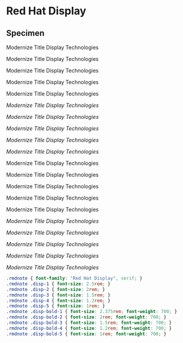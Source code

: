 # Red Hat Display {-}

## Specimen {-}

::: {.rmdnote}

:::: {.disp-1}
Modernize Title Display Technologies
::::

:::: {.disp-2}
Modernize Title Display Technologies
::::

:::: {.disp-3}
Modernize Title Display Technologies
::::

:::: {.disp-4}
Modernize Title Display Technologies
::::

:::: {.disp-5}
Modernize Title Display Technologies
::::

:::: {.disp-1}
_Modernize Title Display Technologies_
::::

:::: {.disp-2}
_Modernize Title Display Technologies_
::::

:::: {.disp-3}
_Modernize Title Display Technologies_
::::

:::: {.disp-4}
_Modernize Title Display Technologies_
::::

:::: {.disp-5}
_Modernize Title Display Technologies_
::::

:::: {.disp-bold-1}
Modernize Title Display Technologies
::::

:::: {.disp-bold-2}
Modernize Title Display Technologies
::::

:::: {.disp-bold-3}
Modernize Title Display Technologies
::::

:::: {.disp-bold-4}
Modernize Title Display Technologies
::::

:::: {.disp-bold-5}
Modernize Title Display Technologies
::::

:::: {.disp-bold-1}
_Modernize Title Display Technologies_
::::

:::: {.disp-bold-2}
_Modernize Title Display Technologies_
::::

:::: {.disp-bold-3}
_Modernize Title Display Technologies_
::::

:::: {.disp-bold-4}
_Modernize Title Display Technologies_
::::

:::: {.disp-bold-5}
_Modernize Title Display Technologies_
::::

:::

<link rel="preconnect" href="https://fonts.googleapis.com">
<link rel="preconnect" href="https://fonts.gstatic.com" crossorigin>
<link href="https://fonts.googleapis.com/css2?family=Red+Hat+Display:ital,wght@0,400;0,700;1,400;1,700&display=swap" rel="stylesheet">

```css
.rmdnote { font-family: "Red Hat Display", serif; }
.rmdnote .disp-1 { font-size: 2.5rem; }
.rmdnote .disp-2 { font-size: 2rem; }
.rmdnote .disp-3 { font-size: 1.5rem; }
.rmdnote .disp-4 { font-size: 1.2rem; }
.rmdnote .disp-5 { font-size: 1rem; }
.rmdnote .disp-bold-1 { font-size: 2.375rem; font-weight: 700; }
.rmdnote .disp-bold-2 { font-size: 2rem; font-weight: 700; }
.rmdnote .disp-bold-3 { font-size: 1.5rem; font-weight: 700; }
.rmdnote .disp-bold-4 { font-size: 1.2rem; font-weight: 700; }
.rmdnote .disp-bold-5 { font-size: 1rem; font-weight: 700; }
```
